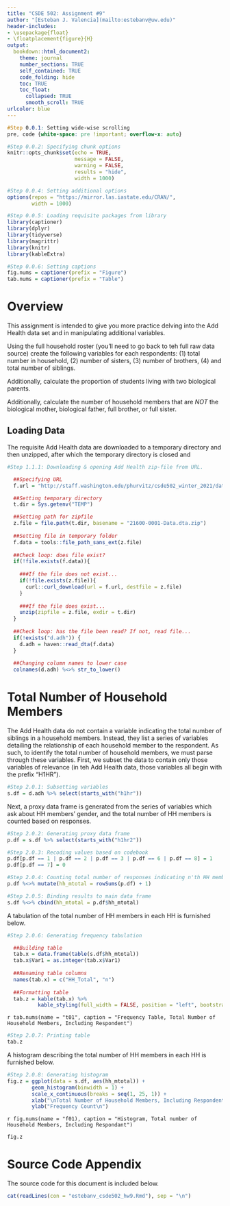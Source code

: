```yaml
---
title: "CSDE 502: Assignment #9"
author: "[Esteban J. Valencia](mailto:estebanv@uw.edu)"
header-includes:
- \usepackage{float} 
- \floatplacement{figure}{H}
output:
  bookdown::html_document2:
    theme: journal
    number_sections: TRUE
    self_contained: TRUE
    code_folding: hide
    toc: TRUE
    toc_float:
      collapsed: TRUE
      smooth_scroll: TRUE
urlcolor: blue
---
```

```css
#Step 0.0.1: Setting wide-wise scrolling
pre, code {white-space: pre !important; overflow-x: auto}

```

```r
#Step 0.0.2: Specifying chunk options
knitr::opts_chunk$set(echo = TRUE, 
                      message = FALSE, 
                      warning = FALSE, 
                      results = "hide",
                      width = 1000)

#Step 0.0.4: Setting additional options
options(repos = "https://mirror.las.iastate.edu/CRAN/",
        width = 1000)

#Step 0.0.5: Loading requisite packages from library
library(captioner)
library(dplyr)
library(tidyverse)
library(magrittr)
library(knitr)
library(kableExtra)

#Step 0.0.6: Setting captions
fig.nums = captioner(prefix = "Figure")
tab.nums = captioner(prefix = "Table")
```

# Overview

This assignment is intended to give you more practice delving into the Add Health data set and in manipulating additional variables.

Using the full household roster (you'll need to go back to teh full raw data source) create the following variables for each respondents: (1) total number in household, (2) number of sisters, (3) number of brothers, (4) and total number of siblings.

Additionally, calculate the proportion of students living with two biological parents. 

Additionally, calculate the number of household members that are *NOT* the biological mother, biological father, full brother, or full sister.

## Loading Data

The requisite Add Health data are downloaded to a temporary directory and then unzipped, after which the temporary directory is closed and
```r
#Step 1.1.1: Downloading & opening Add Health zip-file from URL.

  ##Specifying URL
  f.url = "http://staff.washington.edu/phurvitz/csde502_winter_2021/data/21600-0001-Data.dta.zip"

  ##Setting temporary directory
  t.dir = Sys.getenv("TEMP")

  ##Setting path for zipfile
  z.file = file.path(t.dir, basename = "21600-0001-Data.dta.zip")
  
  ##Setting file in temporary folder
  f.data = tools::file_path_sans_ext(z.file)
  
  ##Check loop: does file exist?
  if(!file.exists(f.data)){
    
    ###If the file does not exist...
    if(!file.exists(z.file)){
      curl::curl_download(url = f.url, destfile = z.file)
    }
    
    ###If the file does exist...
    unzip(zipfile = z.file, exdir = t.dir)
  }
  
  ##Check loop: has the file been read? If not, read file...
  if(!exists("d.adh")) {
    d.adh = haven::read_dta(f.data)
  }
  
  ##Changing column names to lower case
  colnames(d.adh) %<>% str_to_lower()
```

# Total Number of Household Members

The Add Health data do not contain a variable indicating the total number of siblings in a household members. Instead, they list a series of variables detailing the relationship of each household member to the respondent. As such, to identify the total number of household members, we must parse through these variables. First, we subset the data to contain only those variables of relevance (in teh Add Health data, those variables all begin with the prefix "H1HR").

```r
#Step 2.0.1: Subsetting variables
s.df = d.adh %>% select(starts_with("h1hr"))
```

Next, a proxy data frame is generated from the series of variables which ask about HH members' gender, and the total number of HH members is counted based on responses.

```r
#Step 2.0.2: Generating proxy data frame
p.df = s.df %>% select(starts_with("h1hr2"))

#Step 2.0.3: Recoding values based on codebook
p.df[p.df == 1 | p.df == 2 | p.df == 3 | p.df == 6 | p.df == 8] = 1
p.df[p.df == 7] = 0

#Step 2.0.4: Counting total number of responses indicating n'th HH member is present
p.df %<>% mutate(hh_mtotal = rowSums(p.df) + 1)

#Step 2.0.5: Binding results to main data frame
s.df %<>% cbind(hh_mtotal = p.df$hh_mtotal)

```

A tabulation of the total number of HH members in each HH is furnished below.

```r
#Step 2.0.6: Generating frequency tabulation

  ##Building table
  tab.x = data.frame(table(s.df$hh_mtotal))
  tab.x$Var1 = as.integer(tab.x$Var1)
  
  ##Renaming table columns
  names(tab.x) = c("HH_Total", "n")
  
  ##Formatting table
  tab.z = kable(tab.x) %>% 
          kable_styling(full_width = FALSE, position = "left", bootstrap_options = c("striped", "hover"))
```

`r tab.nums(name = "t01", caption = "Frequency Table, Total Number of Household Members, Including Respondent")`
```r
#Step 2.0.7: Printing table
tab.z
```

A histogram describing the total number of HH members in each HH is furnished below.

```r
#Step 2.0.8: Generating histogram
fig.z = ggplot(data = s.df, aes(hh_mtotal)) +
        geom_histogram(binwidth = 1) +
        scale_x_continuous(breaks = seq(1, 25, 1)) +
        xlab("\nTotal Number of Household Members, Including Respondent") + 
        ylab("Frequency Count\n")
```

`r fig.nums(name = "f01), caption = "Histogram, Total number of Household Members, Including Respondant")`
```r
fig.z
```

# Source Code Appendix

The source code for this document is included below.
```r
cat(readLines(con = "estebanv_csde502_hw9.Rmd"), sep = "\n")
```

